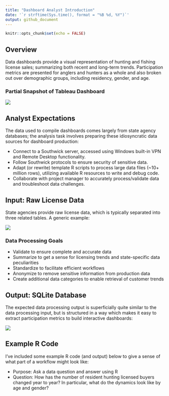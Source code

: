 ---
title: "Dashboard Analyst Introduction"
date: '`r strftime(Sys.time(), format = "%B %d, %Y")`'
output: github_document
---

```{r setup, include=FALSE}
knitr::opts_chunk$set(echo = FALSE)
```

## Overview

Data dashboards provide a visual representation of hunting and fishing license sales; summarizing both recent and long-term trends. Participation metrics are presented for anglers and hunters as a whole and also broken out over demographic groups, including residency, gender, and age. 

### Partial Snapshot of Tableau Dashboard

![](./img/dashboard-snapshot.png)

## Analyst Expectations

The data used to compile dashboards comes largely from state agency databases; the analysis task involves preparing these idiosyncratic data sources for dashboard production:

- Connect to a Southwick server, accessed using Windows built-in VPN and Remote Desktop functionality.
- Follow Southwick protocols to ensure security of sensitive data.
- Adapt (or rewrite) template R scripts to process large data files (~10+ million rows), utilizing available R resources to write and debug code.
- Collaborate with project manager to accurately process/validate data and troubleshoot data challenges.

## Input: Raw License Data

State agencies provide raw license data, which is typically separated into three related tables. A generic example:

![](./img/license-relation-clipped.png)

### Data Processing Goals

- Validate to ensure complete and accurate data
- Summarize to get a sense for licensing trends and state-specific data peculiarities
- Standardize to facilitate efficient workflows
- Anonymize to remove sensitive information from production data
- Create additional data categories to enable retrieval of customer trends 

## Output: SQLite Database

The expected data processing output is superficially quite similar to the data processing input, but is structured in a way which makes it easy to extract participation metrics to build interactive dashboards:

![](./img/license-production.png)

## Example R Code

I've included some example R code (and output) below to give a sense of what part of a workflow might look like:

- Purpose: Ask a data question and answer using R
- Question: How has the number of resident hunting licensed buyers changed year to year? In particular, what do the dynamics look like by age and gender?

```{r}

```
